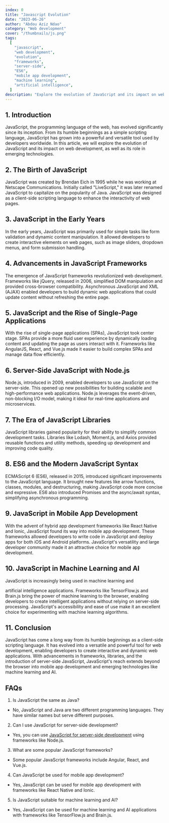 ```yaml
---
index: 0
title: "Javascript Evolution"
date: "2023-06-26"
author: "Abdou Aziz Ndao"
category: "Web development"
cover: "/thumbnails/js.png"
tags:
  [
    "javascript",
    "web development",
    "evolution",
    "frameworks",
    "server-side",
    "ES6",
    "mobile app development",
    "machine learning",
    "artificial intelligence",
  ]
description: "Explore the evolution of JavaScript and its impact on web development. Learn about the birth of JavaScript, advancements in frameworks, server-side JavaScript, ES6 syntax, JavaScript in mobile app development, and its role in machine learning and artificial intelligence."
---
```


## 1. Introduction

JavaScript, the programming language of the web, has evolved significantly since its inception. From its humble beginnings as a simple scripting language, JavaScript has grown into a powerful and versatile tool used by developers worldwide. In this article, we will explore the evolution of JavaScript and its impact on web development, as well as its role in emerging technologies.

## 2. The Birth of JavaScript

JavaScript was created by Brendan Eich in 1995 while he was working at Netscape Communications. Initially called "LiveScript," it was later renamed JavaScript to capitalize on the popularity of Java. JavaScript was designed as a client-side scripting language to enhance the interactivity of web pages.

## 3. JavaScript in the Early Years

In the early years, JavaScript was primarily used for simple tasks like form validation and dynamic content manipulation. It allowed developers to create interactive elements on web pages, such as image sliders, dropdown menus, and form submission handling.

## 4. Advancements in JavaScript Frameworks

The emergence of JavaScript frameworks revolutionized web development. Frameworks like jQuery, released in 2006, simplified DOM manipulation and provided cross-browser compatibility. Asynchronous JavaScript and XML (AJAX) enabled developers to build dynamic web applications that could update content without refreshing the entire page.

## 5. JavaScript and the Rise of Single-Page Applications

With the rise of single-page applications (SPAs), JavaScript took center stage. SPAs provide a more fluid user experience by dynamically loading content and updating the page as users interact with it. Frameworks like AngularJS, React, and Vue.js made it easier to build complex SPAs and manage data flow efficiently.

## 6. Server-Side JavaScript with Node.js

Node.js, introduced in 2009, enabled developers to use JavaScript on the server-side. This opened up new possibilities for building scalable and high-performance web applications. Node.js leverages the event-driven, non-blocking I/O model, making it ideal for real-time applications and microservices.

## 7. The Era of JavaScript Libraries

JavaScript libraries gained popularity for their ability to simplify common development tasks. Libraries like Lodash, Moment.js, and Axios provided reusable functions and utility methods, speeding up development and improving code quality.

## 8. ES6 and the Modern JavaScript Syntax

ECMAScript 6 (ES6), released in 2015, introduced significant improvements to the JavaScript language. It brought new features like arrow functions, classes, modules, and destructuring, making JavaScript code more concise and expressive. ES6 also introduced Promises and the async/await syntax, simplifying asynchronous programming.

## 9. JavaScript in Mobile App Development

With the advent of hybrid app development frameworks like React Native and Ionic, JavaScript found its way into mobile app development. These frameworks allowed developers to write code in JavaScript and deploy apps for both iOS and Android platforms. JavaScript's versatility and large developer community made it an attractive choice for mobile app development.

## 10. JavaScript in Machine Learning and AI

JavaScript is increasingly being used in machine learning and

artificial intelligence applications. Frameworks like TensorFlow.js and Brain.js bring the power of machine learning to the browser, enabling developers to create intelligent applications without relying on server-side processing. JavaScript's accessibility and ease of use make it an excellent choice for experimenting with machine learning algorithms.

## 11. Conclusion

JavaScript has come a long way from its humble beginnings as a client-side scripting language. It has evolved into a versatile and powerful tool for web development, enabling developers to create interactive and dynamic web applications. With advancements in frameworks, libraries, and the introduction of server-side JavaScript, JavaScript's reach extends beyond the browser into mobile app development and emerging technologies like machine learning and AI.

## FAQs

1. Is JavaScript the same as Java?

- No, JavaScript and Java are two different programming languages. They have similar names but serve different purposes.

2. Can I use JavaScript for server-side development?

- Yes, you can use [JavaScript for server-side development](/blog/0003-js-server-dev) using frameworks like Node.js.

3. What are some popular JavaScript frameworks?

- Some popular JavaScript frameworks include Angular, React, and Vue.js.

4. Can JavaScript be used for mobile app development?

- Yes, JavaScript can be used for mobile app development with frameworks like React Native and Ionic.

5. Is JavaScript suitable for machine learning and AI?

- Yes, JavaScript can be used for machine learning and AI applications with frameworks like TensorFlow.js and Brain.js.
